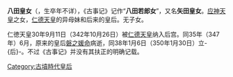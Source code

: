 {{Unreferenced|time=2022-03-19T03:52:31+00:00}}
'''八田皇女'''（{{lang|ja|やたのひめみこ}}，生卒年不详），《古事记》记作“'''八田若郎女'''”，又名'''矢田皇女'''。[[应神天皇|应神天皇]]之女，[[仁德天皇|仁德天皇]]的异母妹和后来的皇后。无子女。

仁徳天皇30年9月11日（342年10月26日）被[[仁德天皇|仁德天皇]]纳入后宫。同35年（347年）6月，原来的皇后[[磐之媛命|磐之媛命]]病逝，同38年1月6日（350年1月30日）立-{后}-。不过《古事记》并没有其扶正的明确记载。

{{start box}}
{{succession box|title=日本皇后|before=[[磐之媛命|磐之媛命]] |after=[[草香幡梭皇女|草香幡梭皇女]]|years=350年—[[年份不詳|？年]]}}
{{end box}}

{{古墳時代皇后}}

[[Category:古墳時代皇后|Category:古墳時代皇后]]